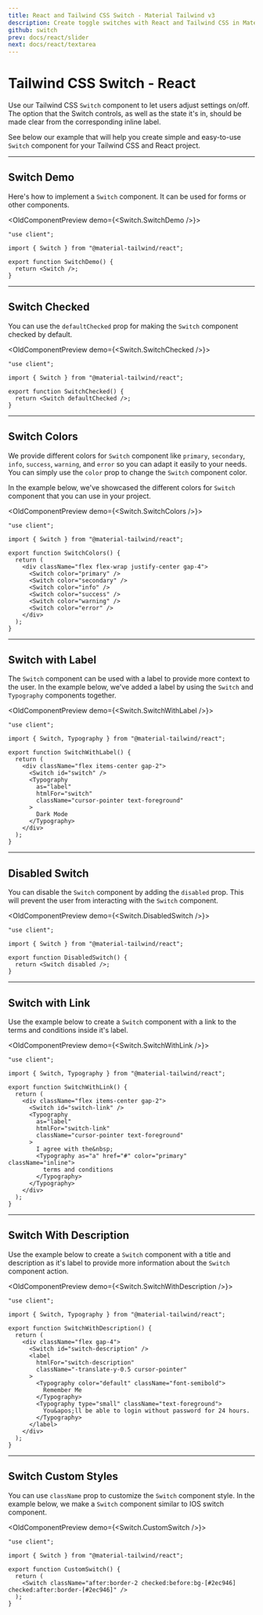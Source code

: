 ```yaml
---
title: React and Tailwind CSS Switch - Material Tailwind v3
description: Create toggle switches with React and Tailwind CSS in Material Tailwind v3. Improve user interfaces with sleek and responsive switch components.
github: switch
prev: docs/react/slider
next: docs/react/textarea
---
```


# Tailwind CSS Switch - React

Use our Tailwind CSS `Switch` component to let users adjust settings on/off. The option that the Switch controls, as well as the state it's in, should be made clear from the corresponding inline label.

See below our example that will help you create simple and easy-to-use `Switch` component for your Tailwind CSS and React project.

---

## Switch Demo

Here's how to implement a `Switch` component. It can be used for forms or other components.

<OldComponentPreview demo={<Switch.SwitchDemo />}>
```tsx
"use client";

import { Switch } from "@material-tailwind/react";

export function SwitchDemo() {
  return <Switch />;
}
```
</OldComponentPreview>

---

## Switch Checked

You can use the `defaultChecked` prop for making the `Switch` component checked by default.

<OldComponentPreview demo={<Switch.SwitchChecked />}>
```tsx
"use client";

import { Switch } from "@material-tailwind/react";

export function SwitchChecked() {
  return <Switch defaultChecked />;
}
```
</OldComponentPreview>

---

## Switch Colors

We provide different colors for `Switch` component like `primary`, `secondary`, `info`, `success`, `warning`, and `error` so you can adapt it easily to your needs. You can simply use the `color` prop to change the `Switch` component color.

In the example below, we've showcased the different colors for `Switch` component that you can use in your project.

<OldComponentPreview demo={<Switch.SwitchColors />}>
```tsx
"use client";

import { Switch } from "@material-tailwind/react";

export function SwitchColors() {
  return (
    <div className="flex flex-wrap justify-center gap-4">
      <Switch color="primary" />
      <Switch color="secondary" />
      <Switch color="info" />
      <Switch color="success" />
      <Switch color="warning" />
      <Switch color="error" />
    </div>
  );
}
```
</OldComponentPreview>

---

## Switch with Label

The `Switch` component can be used with a label to provide more context to the user. In the example below, we've added a label by using the `Switch` and `Typography` components together.

<OldComponentPreview demo={<Switch.SwitchWithLabel />}>
```tsx
"use client";

import { Switch, Typography } from "@material-tailwind/react";

export function SwitchWithLabel() {
  return (
    <div className="flex items-center gap-2">
      <Switch id="switch" />
      <Typography
        as="label"
        htmlFor="switch"
        className="cursor-pointer text-foreground"
      >
        Dark Mode
      </Typography>
    </div>
  );
}
```
</OldComponentPreview>

---

## Disabled Switch

You can disable the `Switch` component by adding the `disabled` prop. This will prevent the user from interacting with the `Switch` component.

<OldComponentPreview demo={<Switch.DisabledSwitch />}>
```tsx
"use client";

import { Switch } from "@material-tailwind/react";

export function DisabledSwitch() {
  return <Switch disabled />;
}
```
</OldComponentPreview>

---

## Switch with Link

Use the example below to create a `Switch` component with a link to the terms and conditions inside it's label.

<OldComponentPreview demo={<Switch.SwitchWithLink />}>
```tsx
"use client";

import { Switch, Typography } from "@material-tailwind/react";

export function SwitchWithLink() {
  return (
    <div className="flex items-center gap-2">
      <Switch id="switch-link" />
      <Typography
        as="label"
        htmlFor="switch-link"
        className="cursor-pointer text-foreground"
      >
        I agree with the&nbsp;
        <Typography as="a" href="#" color="primary" className="inline">
          terms and conditions
        </Typography>
      </Typography>
    </div>
  );
}
```
</OldComponentPreview>

---

## Switch With Description

Use the example below to create a `Switch` component with a title and description as it's label to provide more information about the `Switch` component action.

<OldComponentPreview demo={<Switch.SwitchWithDescription />}>
```tsx
"use client";

import { Switch, Typography } from "@material-tailwind/react";

export function SwitchWithDescription() {
  return (
    <div className="flex gap-4">
      <Switch id="switch-description" />
      <label
        htmlFor="switch-description"
        className="-translate-y-0.5 cursor-pointer"
      >
        <Typography color="default" className="font-semibold">
          Remember Me
        </Typography>
        <Typography type="small" className="text-foreground">
          You&apos;ll be able to login without password for 24 hours.
        </Typography>
      </label>
    </div>
  );
}
```
</OldComponentPreview>

---

## Switch Custom Styles

You can use `className` prop to customize the `Switch` component style. In the example below, we make a `Switch` component similar to IOS switch component.

<OldComponentPreview demo={<Switch.CustomSwitch />}>
```tsx
"use client";

import { Switch } from "@material-tailwind/react";

export function CustomSwitch() {
  return (
    <Switch className="after:border-2 checked:before:bg-[#2ec946] checked:after:border-[#2ec946]" />
  );
}
```
</OldComponentPreview>